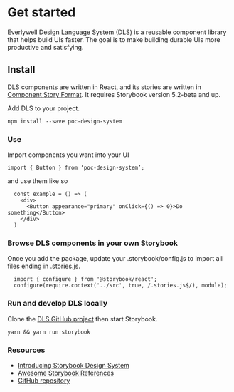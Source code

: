 <Meta title='Design System|1-Intro' />

# Get started

Everlywell Design Language System (DLS) is a reusable component library that helps build UIs faster. The goal is to make building durable UIs more productive and satisfying.

## Install

DLS components are written in React, and its stories are written in [Component Story Format](https://medium.com/storybookjs/component-story-format-66f4c32366df). It requires Storybook version 5.2-beta and up.

Add DLS to your project.

`npm install --save poc-design-system`

### **Use**

Import components you want into your UI

`import { Button } from ‘poc-design-system’;`

and use them like so

```
  const example = () => (
    <div>
      <Button appearance="primary" onClick={() => 0}>Do something</Button>
    </div>
  )
```

### **Browse DLS components in your own Storybook**

Once you add the package, update your .storybook/config.js to import all files ending in .stories.js.

```
  import { configure } from '@storybook/react';
  configure(require.context('../src', true, /.stories.js$/), module);
```

### **Run and develop DLS locally**

Clone the [DLS GitHub project](https://github.com/storybookjs/design-system) then start Storybook.

`yarn && yarn run storybook`

### **Resources**

- [Introducing Storybook Design System](https://medium.com/storybookjs/introducing-storybook-design-system-23fd9b1ac3c0)
- [Awesome Storybook References](https://github.com/lauthieb/awesome-storybook)
- [GitHub repository](https://github.com/storybookjs/design-system)
